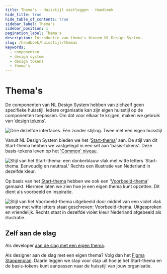 ```yaml
---
title: Thema's · Huisstijl vastleggen · Handboek
hide_title: true
hide_table_of_contents: true
sidebar_label: Thema's
sidebar_position: 1
pagination_label: Thema's
description: Introductie van thema's binnen NL Design System.
slug: /handboek/huisstijl/themas
keywords:
  - componenten
  - design system
  - design tokens
  - thema's
---
```


# Thema's

De componenten van NL Design System hebben van zichzelf geen specifieke huisstijl. Iedere organisatie kan zijn eigen huisstijl op de componenten toepassen. Om dat voor elkaar te krijgen, maken we gebruik van ‘[design tokens](/handboek/huisstijl/design-tokens)’.

![Drie dezelfde interfaces. Eén zonder stijling. Twee met een eigen huisstijl](https://raw.githubusercontent.com/nl-design-system/documentatie/assets/meedoen_design-tokens_no-style-and-style.png)

Vanuit NL Design System bieden we het '[Start-thema](/handboek/huisstijl/themas/start-thema/)' aan. De stijl van dit Start-thema hebben we vastgelegd in een set aan 'basis-tokens'. Deze basis-tokens leven op het ['Common' niveau](/handboek/huisstijl/design-tokens#common-tokens).

![Stijl van het Start-thema: een donkerblauw vlak met witte letters ‘Start-thema. Eenvoudig en neutraal.’ Rechts een illustratie van Nederland in dezelfde kleur.](https://raw.githubusercontent.com/nl-design-system/documentatie/assets/img_start-thema_stijl.png)

Op basis van het [Start-thema](/handboek/huisstijl/themas/start-thema) hebben we ook een '[Voorbeeld-thema](/handboek/huisstijl/themas/voorbeeld-thema)' gemaakt. Hiermee laten we zien hoe je een eigen thema kunt opzetten. Dit dient als voorbeeld en inspiratie.

![Stijl van het Voorbeeld-thema uitgebeeld door middel van een violet vlak waarop met witte letters staat geschreven: Voorbeeld-thema. Uitgesproken en vriendelijk. Rechts staat in dezelfde violet kleur Nederland afgebeeld als illustratie.](https://raw.githubusercontent.com/nl-design-system/documentatie/assets/img_voorbeeld-thema_stijl.png)

## Zelf aan de slag

Als developer [aan de slag met een eigen thema](/developer/aan-de-slag).

Als designer aan de slag met een eigen thema? Volg dan het [Figma Stappenplan](/handboek/designer/figma-stappenplan). Daarin leggen we stap voor stap uit hoe je het Start-thema en de basis-tokens kunt aanpassen naar de huisstijl van jouw organisatie.
